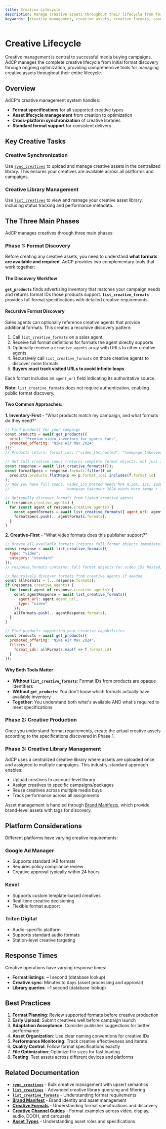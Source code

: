 ```yaml
---
title: Creative Lifecycle
description: Manage creative assets throughout their lifecycle from format discovery to asset synchronization and library management.
keywords: [creative management, creative assets, creative formats, asset library, creative lifecycle]
---
```


# Creative Lifecycle

Creative management is central to successful media buying campaigns. AdCP manages the complete creative lifecycle from initial format discovery through ongoing optimization, providing comprehensive tools for managing creative assets throughout their entire lifecycle.

## Overview

AdCP's creative management system handles:

- **Format specifications** for all supported creative types
- **Asset lifecycle management** from creation to optimization
- **Cross-platform synchronization** of creative libraries
- **Standard format support** for consistent delivery

## Key Creative Tasks

### Creative Synchronization
Use [`sync_creatives`](/docs/media-buy/task-reference/sync_creatives) to upload and manage creative assets in the centralized library. This ensures your creatives are available across all platforms and campaigns.

### Creative Library Management  
Use [`list_creatives`](/docs/media-buy/task-reference/list_creatives) to view and manage your creative asset library, including status tracking and performance metadata.

## The Three Main Phases

AdCP manages creatives through three main phases:

### Phase 1: Format Discovery
Before creating any creative assets, you need to understand **what formats are available and required**. AdCP provides two complementary tools that work together:

#### The Discovery Workflow

**`get_products`** finds advertising inventory that matches your campaign needs and returns format IDs those products support. **`list_creative_formats`** provides full format specifications with detailed creative requirements.

#### Recursive Format Discovery

Sales agents can optionally reference creative agents that provide additional formats. This creates a recursive discovery pattern:

1. Call `list_creative_formats` on a sales agent
2. Receive full format definitions for formats the agent directly supports
3. Optionally receive a `creative_agents` array with URLs to other creative agents
4. Recursively call `list_creative_formats` on those creative agents to discover more formats
5. **Buyers must track visited URLs to avoid infinite loops**

Each format includes an `agent_url` field indicating its authoritative source.

**Note**: `list_creative_formats` does not require authentication, enabling public format discovery.

#### Two Common Approaches:

**1. Inventory-First** - "What products match my campaign, and what formats do they need?"
```javascript
// Find products for your campaign
const products = await get_products({
  brief: "Premium video inventory for sports fans",
  promoted_offering: "Nike Air Max 2024"
});
// Products return: format_ids: ["video_15s_hosted", "homepage_takeover_2024"]

// Get full creative specs (returns complete format objects, not just IDs)
const response = await list_creative_formats({});
const formatSpecs = response.formats.filter(f =>
  products.products.flatMap(p => p.format_ids).includes(f.format_id)
);
// Now you have full specs: video_15s_hosted needs MP4 H.264, 15s, 1920x1080
//                          homepage_takeover_2024 needs hero image + logo + headline

// Optionally discover formats from linked creative agents
if (response.creative_agents) {
  for (const agent of response.creative_agents) {
    const agentFormats = await list_creative_formats({ agent_url: agent.agent_url });
    formatSpecs.push(...agentFormats.formats);
  }
}
```

**2. Creative-First** - "What video formats does this publisher support?"
```javascript
// Browse all available formats (returns full format objects immediately)
const response = await list_creative_formats({
  type: "video",
  category: "standard"
});
// response.formats contains: full format objects for video_15s_hosted, video_30s_vast, etc.

// Recursively discover formats from creative agents if needed
const allFormats = [...response.formats];
if (response.creative_agents) {
  for (const agent of response.creative_agents) {
    const agentResponse = await list_creative_formats({
      agent_url: agent.agent_url,
      type: "video"
    });
    allFormats.push(...agentResponse.formats);
  }
}

// Find products supporting your creative capabilities
const products = await get_products({
  promoted_offering: "Nike Air Max 2024",
  filters: {
    format_ids: allFormats.map(f => f.format_id)
  }
});
```

#### Why Both Tools Matter

- **Without `list_creative_formats`**: Format IDs from products are opaque identifiers
- **Without `get_products`**: You don't know which formats actually have available inventory
- **Together**: You understand both what's available AND what's required to meet specifications

### Phase 2: Creative Production
Once you understand format requirements, create the actual creative assets according to the specifications discovered in Phase 1.

### Phase 3: Creative Library Management

AdCP uses a centralized creative library where assets are uploaded once and assigned to multiple campaigns. This industry-standard approach enables:

- Upload creatives to account-level library
- Assign creatives to specific campaigns/packages
- Reuse creatives across multiple media buys
- Track performance across all assignments

Asset management is handled through [Brand Manifests](/docs/creative/brand-manifest), which provide brand-level assets with tags for discovery.

## Platform Considerations

Different platforms have varying creative requirements:

### Google Ad Manager
- Supports standard IAB formats
- Requires policy compliance review
- Creative approval typically within 24 hours

### Kevel
- Supports custom template-based creatives
- Real-time creative decisioning
- Flexible format support

### Triton Digital
- Audio-specific platform
- Supports standard audio formats
- Station-level creative targeting

## Response Times

Creative operations have varying response times:
- **Format listings**: ~1 second (database lookup)
- **Creative sync**: Minutes to days (asset processing and approval)
- **Library queries**: ~1 second (database lookup)

## Best Practices

1. **Format Planning**: Review supported formats before creative production
2. **Early Upload**: Submit creatives well before campaign launch
3. **Adaptation Acceptance**: Consider publisher suggestions for better performance
4. **Asset Organization**: Use clear naming conventions for creative IDs
5. **Performance Monitoring**: Track creative effectiveness and iterate
6. **Quality Control**: Follow format specifications exactly
7. **File Optimization**: Optimize file sizes for fast loading
8. **Testing**: Test assets across different devices and platforms

## Related Documentation

- **[`sync_creatives`](/docs/media-buy/task-reference/sync_creatives)** - Bulk creative management with upsert semantics
- **[`list_creatives`](/docs/media-buy/task-reference/list_creatives)** - Advanced creative library querying and filtering
- **[`list_creative_formats`](/docs/media-buy/task-reference/list_creative_formats)** - Understanding format requirements
- **[Brand Manifest](/docs/creative/brand-manifest)** - Brand identity and asset management
- **[Creative Formats](/docs/creative/formats)** - Understanding format specifications and discovery
- **[Creative Channel Guides](/docs/creative/channels/video)** - Format examples across video, display, audio, DOOH, and carousels
- **[Asset Types](/docs/creative/asset-types)** - Understanding asset roles and specifications